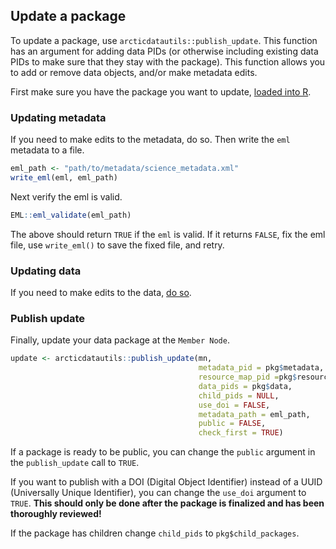 ## Update a package

To update a package, use `arcticdatautils::publish_update`. This function has an argument for adding data PIDs (or otherwise including existing data PIDs to make sure that they stay with the package). This function allows you to add or remove data objects, and/or make metadata edits.

First make sure you have the package you want to update, [loaded into R](#get-package-and-eml).

### Updating metadata

If you need to make edits to the metadata, do so. Then write the `eml` metadata to a file.

``` r
eml_path <- "path/to/metadata/science_metadata.xml"
write_eml(eml, eml_path)
```

Next verify the eml is valid.

``` r
EML::eml_validate(eml_path)
```

The above should return `TRUE` if the `eml` is valid. If it returns `FALSE`, fix the eml file, use `write_eml()` to save the fixed file, and retry.

### Updating data

If you need to make edits to the data, [do so](#update-an-object).

### Publish update

Finally, update your data package at the `Member Node`.

```r
update <- arcticdatautils::publish_update(mn, 
                                          metadata_pid = pkg$metadata,
                                          resource_map_pid =pkg$resource_map,
                                          data_pids = pkg$data,
                                          child_pids = NULL,
                                          use_doi = FALSE, 
                                          metadata_path = eml_path, 
                                          public = FALSE,
                                          check_first = TRUE)
```

If a package is ready to be public, you can change the `public` argument in the `publish_update` call to `TRUE`.

If you want to publish with a DOI (Digital Object Identifier) instead of a UUID (Universally Unique Identifier), you can change the `use_doi` argument to `TRUE`. **This should only be done after the package is finalized and has been thoroughly reviewed!**

If the package has children change `child_pids` to `pkg$child_packages`.